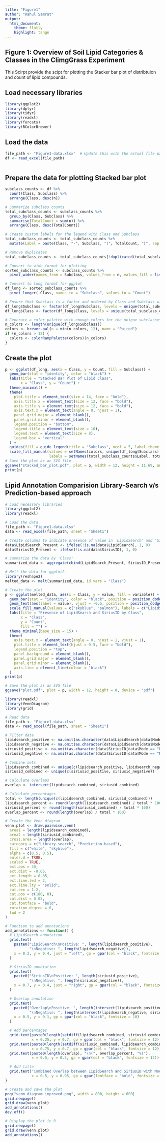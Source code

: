 ```yaml
---
title: "Figure1"
author: "Rahul Samrat"
output: 
  html_document:
    theme: flatly
    highlight: tango
---
```


## Figure 1: Overview of Soil Lipid Categories & Classes in the ClimgGrass Experiment

This Scirpt provide the scipt for plotting the Stacker bar plot of distribtuion and count of lipid compounds.

## Load necessary libraries

```r
library(ggplot2)
library(dplyr)
library(tidyr)
library(readxl)
library(forcats)
library(RColorBrewer)
```

## Load the data

```r
file_path <- "Figure1-data.xlsx"  # Update this with the actual file path
df <- read_excel(file_path)

```

```r

```

## Prepare the data for plotting Stacked bar plot

```r
subclass_counts <- df %>%
  count(Class, Subclass) %>%
  arrange(Class, desc(n))

# Summarize subclass counts
total_subclass_counts <- subclass_counts %>%
  group_by(Class, Subclass) %>%
  summarise(TotalCount = sum(n)) %>%
  arrange(Class, desc(TotalCount))

# Create custom labels for the legend with Class and Subclass
total_subclass_counts <- total_subclass_counts %>%
  mutate(Label = paste(Class, "-", Subclass, "(", TotalCount, ")", sep = ""))

# Remove duplicates
total_subclass_counts <- total_subclass_counts[!duplicated(total_subclass_counts$Label), ]

# Convert to wide format for plotting
sorted_subclass_counts <- subclass_counts %>%
  pivot_wider(names_from = Subclass, values_from = n, values_fill = list(n = 0))

# Convert to long format for ggplot
df_long <- sorted_subclass_counts %>%
  pivot_longer(-Class, names_to = "Subclass", values_to = "Count")

# Ensure that Subclass is a factor and ordered by Class and Subclass within Class
df_long$Subclass <- factor(df_long$Subclass, levels = unique(total_subclass_counts$Subclass))
df_long$Class <- factor(df_long$Class, levels = unique(total_subclass_counts$Class))

# Generate a color palette with enough colors for the unique subclasses
n_colors <- length(unique(df_long$Subclass))
colors <- brewer.pal(n = min(n_colors, 12), name = "Paired")
if (n_colors > 12) {
  colors <- colorRampPalette(colors)(n_colors)
}
```

## Create the plot

```r

p <- ggplot(df_long, aes(x = Class, y = Count, fill = Subclass)) +
  geom_bar(stat = "identity", color = "black") +
  labs(title = "Stacked Bar Plot of Lipid Class",
       x = "Class", y = "Count") +
  theme_minimal() +
  theme(
    plot.title = element_text(size = 14, face = "bold"),
    axis.title.x = element_text(size = 12, face = "bold"),
    axis.title.y = element_text(size = 12, face = "bold"),
    axis.text.x = element_text(angle = 0, hjust = 1),
    panel.grid.major = element_blank(), 
    panel.grid.minor = element_blank(),
    legend.position = "bottom",
    legend.title = element_text(size = 10),
    legend.text = element_text(size = 8),
    legend.box = "vertical"
  ) +
  guides(fill = guide_legend(title = "Subclass", ncol = 5, label.theme = element_text(size = 9))) +
  scale_fill_manual(values = setNames(colors, unique(df_long$Subclass)),
                    labels = setNames(total_subclass_counts$Label, total_subclass_counts$Subclass))
# Save the plot as an SVG file
ggsave("stacked_bar_plot.pdf", plot = p, width = 12, height = 11.69, units = "in")
print(p)
```

## Lipid Annotation Comparision Library-Search v/s Prediction-based approach

```r
# Load necessary libraries
library(ggplot2)
library(readxl)

# Load the data
file_path <- "Figure1-data.xlsx"
data <- read_excel(file_path, sheet = "Sheet1")

# Create columns to indicate presence of value in 'LipidSearch' and 'SiriusID'
data$LipidSearch_Present <- ifelse(!is.na(data$LipidSearch), 1, 0)
data$SiriusID_Present <- ifelse(!is.na(data$SiriusID), 1, 0)

# Summarize the data by 'Class'
summarized_data <- aggregate(cbind(LipidSearch_Present, SiriusID_Present) ~ Class, data, sum)

# Melt the data for ggplot2
library(reshape2)
melted_data <- melt(summarized_data, id.vars = "Class")

```

```r
# Create the plot
p <- ggplot(melted_data, aes(x = Class, y = value, fill = variable)) +
  geom_bar(stat = "identity", color = "black", position = position_dodge(), width = 0.7) +
  geom_text(aes(label = value), vjust = -0.5, position = position_dodge(0.7), size = 3.5) +
  scale_fill_manual(values = c("skyblue", "salmon"), labels = c("LipidSearch", "SiriusID")) +
  labs(title = "Presence of LipidSearch and SiriusID by Class",
       x = "Class",
       y = "Count",
       fill = "") +
  theme_minimal(base_size = 15) +
  theme(
    axis.text.x = element_text(angle = 0, hjust = 1, vjust = 1),
    plot.title = element_text(hjust = 0.5, face = "bold"),
    legend.position = "top",
    panel.background = element_blank(),
    panel.grid.major = element_blank(),
    panel.grid.minor = element_blank(),
    axis.line = element_line(colour = "black")
  )
print(p)

# Save the plot as an SVG file
ggsave("plot.pdf", plot = p, width = 12, height = 8, device = "pdf")

```

```r
library(readxl)
library(VennDiagram)
library(grid)

# Read data
file_path <- "Figure1-data.xlsx"
data <- read_excel(file_path, sheet = "Sheet1")

# Filter data
lipidsearch_positive <- na.omit(as.character(data$LipidSearch[data$Mode == "Positive"]))
lipidsearch_negative <- na.omit(as.character(data$LipidSearch[data$Mode == "Negative"]))
siriusid_positive <- na.omit(as.character(data$SiriusID[data$Mode == "Positive"]))
siriusid_negative <- na.omit(as.character(data$SiriusID[data$Mode == "Negative"]))

# Combine sets
lipidsearch_combined <- unique(c(lipidsearch_positive, lipidsearch_negative))
siriusid_combined <- unique(c(siriusid_positive, siriusid_negative))

# Calculate overlaps
overlap <- intersect(lipidsearch_combined, siriusid_combined)

# Calculate percentages
total <- length(unique(c(lipidsearch_combined, siriusid_combined)))
lipidsearch_percent <- round(length(lipidsearch_combined) / total * 100)
siriusid_percent <- round(length(siriusid_combined) / total * 100)
overlap_percent <- round(length(overlap) / total * 100)

# Create the Venn diagram
venn.plot <- draw.pairwise.venn(
  area1 = length(lipidsearch_combined),
  area2 = length(siriusid_combined),
  cross.area = length(overlap),
  category = c("Library-search", "Prediction-based"),
  fill = c("white", "skyblue"),
  alpha = c(0.5, 0.5),
  euler.d = TRUE,
  scaled = TRUE,
  ext.pos = 30,
  ext.dist = -0.05,
  ext.length = 0.85,
  ext.line.lwd = 2,
  ext.line.lty = "solid",
  cat.cex = 1.2,
  cat.pos = c(180, 0),
  cat.dist = 0.05,
  cat.fontface = "bold",
  rotation.degree = 0,
  lwd = 2
)

# Function to add annotations
add_annotations <- function() {
  # LipidSearch annotation
  grid.text(
    paste0("LipidSearch\nPositive: ", length(lipidsearch_positive),
           "\nNegative: ", length(lipidsearch_negative)),
    x = 0.3, y = 0.4, just = "left", gp = gpar(col = "black", fontsize = 10)
  )

  # SiriusID annotation
  grid.text(
    paste0("SiriusID\nPositive: ", length(siriusid_positive),
           "\nNegative: ", length(siriusid_negative)),
    x = 0.7, y = 0.4, just = "right", gp = gpar(col = "black", fontsize = 10)
  )

  # Overlap annotation
  grid.text(
    paste0("Overlap\nPositive: ", length(intersect(lipidsearch_positive, siriusid_positive)),
           "\nNegative: ", length(intersect(lipidsearch_negative, siriusid_negative))),
    x = 0.5, y = 0.1, gp = gpar(col = "black", fontsize = 10)
  )

  # Add percentages
  grid.text(paste0(length(setdiff(lipidsearch_combined, siriusid_combined)), "\n(", lipidsearch_percent, "%)"),
            x = 0.25, y = 0.7, gp = gpar(col = "black", fontsize = 12))
  grid.text(paste0(length(setdiff(siriusid_combined, lipidsearch_combined)), "\n(", siriusid_percent, "%)"),
            x = 0.75, y = 0.7, gp = gpar(col = "black", fontsize = 12))
  grid.text(paste0(length(overlap), "\n(", overlap_percent, "%)"),
            x = 0.5, y = 0.5, gp = gpar(col = "black", fontsize = 12))

  # Add title
  grid.text("Combined Overlap between LipidSearch and SiriusID with Modes Annotated",
            x = 0.5, y = 0.95, gp = gpar(fontface = "bold", fontsize = 14))
}

# Create and save the plot
png("venn_diagram_improved.png", width = 800, height = 600)
grid.newpage()
grid.draw(venn.plot)
add_annotations()
dev.off()

# Display the plot in R
grid.newpage()
grid.draw(venn.plot)
add_annotations()
```
